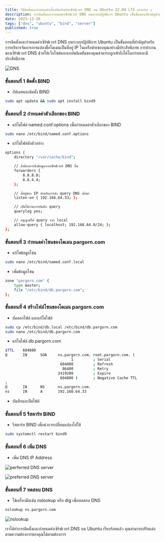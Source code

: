 ```yaml
---
title: วิธีติดตั้งและกำหนดค่าเบื้องต้นสำหรับเซิร์ฟเวอร์ DNS บน Ubuntu 22.04 LTS แบบง่าย ๆ
description: การติดตั้งและกำหนดค่าเซิร์ฟเวอร์ DNS บนระบบปฏิบัติการ Ubuntu เป็นขั้นตอนที่สำคัญสำหรับการบริหารจัดการการแปลงชื่อโดเมนเป็นที่อยู่ IP ในเครือข่ายของคุณอย่างมีประสิทธิภาพ การทำงานของเซิร์ฟเวอร์ DNS 
date: 2023-12-26
tags: ["dns", "ubuntu", "bind", "server"]
published: true
---
```


การติดตั้งและกำหนดค่าเซิร์ฟเวอร์ DNS บนระบบปฏิบัติการ Ubuntu เป็นขั้นตอนที่สำคัญสำหรับการบริหารจัดการการแปลงชื่อโดเมนเป็นที่อยู่ IP ในเครือข่ายของคุณอย่างมีประสิทธิภาพ การทำงานของเซิร์ฟเวอร์ DNS ช่วยให้เว็บไซต์และแอปพลิเคชันของคุณสามารถถูกเข้าถึงได้โดยง่ายและมีประสิทธิภาพ

![DNS](https://strapi-blog-cms-7x8xk.ondigitalocean.app/uploads/pexels_photo_2881229_5ad7f71835.webp)

### ขั้นตอนที่ 1 ติดตั้ง BIND
- อัปเดทและติดตั้ง BIND
```bash
sudo apt update && sudo apt install bind9
```
### ขั้นตอนที่ 2 กำหนดค่าตัวเลือกของ BIND
- แก้ไขไฟล์ named.conf.options เพื่อกำหนดค่าตัวเลือกของ BIND
```bash
sudo nano /etc/bind/named.conf.options
```
- แก้ไขไฟล์ดังตัวอย่าง
```bash title="/etc/bind/named.conf.options"
options {
    directory "/var/cache/bind";

    // ถ้าต้องการดึงข้อมูลจากเซิร์ฟเวอร์ DNS อื่น
    forwarders {
        8.8.8.8;
        8.8.4.4;
    };

    // ที่อยู่ของ IP สำหรับการส่ง query DNS เข้ามา
    listen-on { 192.168.64.33; };

    // เปิดใช้งานการบันทึก query
    querylog yes;

    // อนุญาตให้ query จาก local
    allow-query { localhost; 192.168.64.0/24; };
};
```
### ขั้นตอนที่ 3 กำหนดค่าโซนของโดเมน pargorn.com
- แก้ไขข้อมูลโซน
```bash
sudo nano /etc/bind/named.conf.local
```
- เพิ่มข้อมูลโซน
```bash title="/etc/bind/named.conf.local"
zone "pargorn.com" {
    type master;
    file "/etc/bind/db.pargorn.com";
};
```
### ขั้นตอนที่ 4 สร้างไฟล์โซนของโดเมน pargorn.com
- คัดลอกไฟล์ และแก้ไขไฟล์
```bash
sudo cp /etc/bind/db.local /etc/bind/db.pargorn.com
sudo nano /etc/bind/db.pargorn.com
```
- แก้ไขไฟล์ db.pargorn.com
```bash title="/etc/bind/db.pargorn.com"
$TTL    604800
@       IN      SOA     ns.pargorn.com. root.pargorn.com. (
                              1         ; Serial
                         604800         ; Refresh
                          86400         ; Retry
                        2419200         ; Expire
                         604800 )       ; Negative Cache TTL
;
@       IN      NS      ns.pargorn.com.
ns      IN      A       192.168.64.33
```
- บันทึกและปิดไฟล์
### ขั้นตอนที่ 5 รีสตาร์ท BIND
- รีสตาร์ท BIND เพื่อนำการเปลี่ยนแปลงไปใช้
```bash
sudo systemctl restart bind9
```
### ขั้นตอนที่ 6 เพิ่ม DNS
- เพิ่ม DNS IP Address

![perferred DNS server](https://strapi-blog-cms-7x8xk.ondigitalocean.app/uploads/1_hbk_V_Jl_M7z_A2_EK_5oe_Tga7_RA_1ef1a8b3b1.gif)

![preferred DNS server](https://strapi-blog-cms-7x8xk.ondigitalocean.app/uploads/1_k_W_Bn9mp5r0ve_C2_Qa_F_T_Xgg_963a699b32.webp)

### ขั้นตอนที่ 7 ทดสอบ DNS
- ใช้เครื่องมือเช่น nslookup หรือ dig เพื่อทดสอบ DNS
```bash
nslookup ns.pargorn.com
```

![nslookup](https://strapi-blog-cms-7x8xk.ondigitalocean.app/uploads/1_jx_Ko595vqndt_C_Tt_ZHLX_8w_d00b68e0c7.webp)

เราได้ทำการติดตั้งและกำหนดค่าเซิร์ฟเวอร์ DNS บน Ubuntu เรียบร้อยแล้ว คุณสามารถปรับแต่งตามความต้องการของคุณได้ตามต้องการ